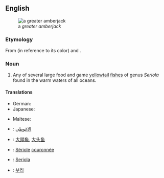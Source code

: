 ==English==
[[File:Seriola dumerili.jpg|right|thumb|a ''greater amberjack'']]

===Etymology===
From {{term|amber}} (in reference to its color) and {{term|jack}}.

===Noun===
{{wikipedia}}
{{en-noun}}

# Any of several large food and game [[yellowtail]] [[fish]]es of genus ''Seriola'' found in the warm waters of all oceans.

====Translations====
{{trans-top|fishes of genus ''Seriola''}}
* German: {{t-|de|Gelbschwanzmakrele|f}}
* Japanese: {{t-|ja|カンパチ|tr=kanpachi}}
{{trans-mid}}
* Maltese: {{t-|mt|aċċola|f}}
{{trans-bottom}}
{{checktrans-top}}
* {{ttbc|ar}}: [[الاغوطي]] <!-- translate.google.com / machine translation -->
* {{ttbc|zh}}: [[大頭魚 ]], [[大头鱼]] <!-- translate.google.com / machine translation -->
* {{ttbc|fr}}: [[Sériole]] [[couronnée]] <!-- translate.google.com / machine translation -->
{{trans-mid}}
* {{ttbc|it}}: [[Seriola]] <!-- translate.google.com / machine translation -->
* {{ttbc|ko}}: [[부리]] <!-- translate.google.com / machine translation -->
{{trans-bottom}}